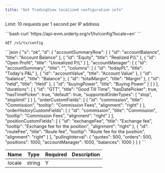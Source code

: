 ```yaml
---
title: "Get TradingView localized configuration info"
---
```

Limit: 10 requests per 1 second per IP address

<RequestExample>
```bash
curl 'https://api-evm.orderly.org/v1/tv/config?locale=en'
```
</RequestExample>

`GET /v1/tv/config`

<ResponseExample>
```json
{
  "s": "ok",
  "d": {
    "accountSummaryRow": [
      {
        "id": "accountBalance",
        "title": "Account Balance"
      },
      {
        "id": "Equity",
        "title": "Realized P/L"
      },
      {
        "id": "Open Profit",
        "title": "Unrealized P/L"
      }
    ],
    "accountManager": [
      {
        "id": "accountSummary",
        "title": "",
        "columns": [
          {
            "id": "todayPL",
            "title": "Today's P&L"
          },
          {
            "id": "accountValue",
            "title": "Account Value"
          },
          {
            "id": "balance",
            "title": "Balance"
          },
          {
            "id": "totalMargin",
            "title": "Margin"
          },
          {
            "id": "held",
            "title": "Held"
          },
          {
            "id": "buyingPower",
            "title": "Buying Power"
          }
        ]
      }
    ],
    "durations": [
      {
        "id": "GTT",
        "title": "Good Till Time",
        "hasDatePicker": true,
        "hasTimePicker": true,
        "default": true,
        "supportedOrderTypes": [
          "stop",
          "stoplimit"
        ]
      }
    ],
    "orderCustomFields": [
      {
        "id": "commission",
        "title": "Commission",
        "tooltip": "Commission Fees",
        "alignment": "right"
      }
    ],
    "orderHistoryCustomFields": [
      {
        "id": "commission",
        "title": "Commission",
        "tooltip": "Commission Fees",
        "alignment": "right"
      }
    ],
    "positionCustomFields": [
      {
        "id": "exchangeFee",
        "title": "Exchange fee",
        "tooltip": "Exchange fee for the position",
        "alignment": "right"
      },
      {
        "id": "routeFee",
        "title": "Route fee",
        "tooltip": "Route fee for the position",
        "alignment": "right"
      }
    ],
    "pullingInterval": {
      "quotes": 500,
      "orders": 500,
      "positions": 1000,
      "accountManager": 1000,
      "balances": 1000
    }
  }
}
```
</ResponseExample>



| Name   | Type   | Required | Description |
|--------|--------|----------|-------------|
| locale | string | Y        |           |